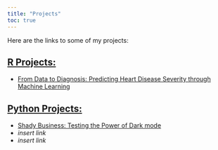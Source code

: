 ```yaml
---
title: "Projects"
toc: true
---
```


Here are the links to some of my projects:

## [R Projects:](/r/index.qmd)

-   [From Data to Diagnosis: Predicting Heart Disease Severity through Machine Learning](/docs/Heart%20Severity.pdf)

## [Python Projects:](/python/index.qmd)

-   [Shady Business: Testing the Power of Dark mode](/python/abTest.qmd)
-   *insert link*
-   *insert link*
